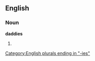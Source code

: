 ==English==

===Noun===
'''daddies'''

# {{plural of|[[daddy]]}}

[[Category:English plurals ending in "-ies"]]